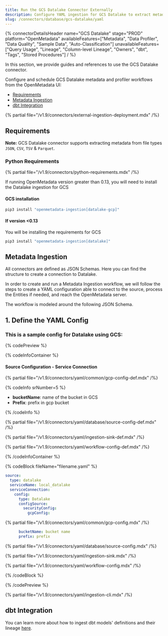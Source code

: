 ```yaml
---
title: Run the GCS Datalake Connector Externally
description: Configure YAML ingestion for GCS Datalake to extract metadata from structured and unstructured file-based storage.
slug: /connectors/database/gcs-datalake/yaml
---
```


{% connectorDetailsHeader
name="GCS Datalake"
stage="PROD"
platform="OpenMetadata"
availableFeatures=["Metadata", "Data Profiler", "Data Quality", "Sample Data", "Auto-Classification"]
unavailableFeatures=["Query Usage", "Lineage", "Column-level Lineage", "Owners", "dbt", "Tags", "Stored Procedures"]
/ %}

In this section, we provide guides and references to use the GCS Datalake connector.

Configure and schedule GCS Datalake metadata and profiler workflows from the OpenMetadata UI:
- [Requirements](#requirements)
- [Metadata Ingestion](#metadata-ingestion)
- [dbt Integration](#dbt-integration)

{% partial file="/v1.9/connectors/external-ingestion-deployment.mdx" /%}

## Requirements

**Note:** GCS Datalake connector supports extracting metadata from file types `JSON`, `CSV`, `TSV` & `Parquet`.


### Python Requirements

{% partial file="/v1.9/connectors/python-requirements.mdx" /%}

If running OpenMetadata version greater than 0.13, you will need to install the Datalake ingestion for GCS

#### GCS installation

```bash
pip3 install "openmetadata-ingestion[datalake-gcp]"
```

#### If version <0.13

You will be installing the requirements for GCS

```bash
pip3 install "openmetadata-ingestion[datalake]"
```

## Metadata Ingestion
All connectors are defined as JSON Schemas. Here you can find the structure to create a connection to Datalake.

In order to create and run a Metadata Ingestion workflow, we will follow the steps to create a YAML configuration able to connect to the source, process the Entities if needed, and reach the OpenMetadata server.

The workflow is modeled around the following JSON Schema.

## 1. Define the YAML Config

### This is a sample config for Datalake using GCS:

{% codePreview %}

{% codeInfoContainer %}

#### Source Configuration - Service Connection

{% partial file="/v1.9/connectors/yaml/common/gcp-config-def.mdx" /%}

{% codeInfo srNumber=5 %}

* **bucketName**: name of the bucket in GCS
* **Prefix**: prefix in gcp bucket

{% /codeInfo %}


{% partial file="/v1.9/connectors/yaml/database/source-config-def.mdx" /%}

{% partial file="/v1.9/connectors/yaml/ingestion-sink-def.mdx" /%}

{% partial file="/v1.9/connectors/yaml/workflow-config-def.mdx" /%}

{% /codeInfoContainer %}

{% codeBlock fileName="filename.yaml" %}

```yaml {% isCodeBlock=true %}
source:
  type: datalake
  serviceName: local_datalake
  serviceConnection:
    config:
      type: Datalake
      configSource:
        securityConfig:
          gcpConfig:
```
{% partial file="/v1.9/connectors/yaml/common/gcp-config.mdx" /%}

```yaml {% srNumber=5 %}
      bucketName: bucket name
      prefix: prefix
```

{% partial file="/v1.9/connectors/yaml/database/source-config.mdx" /%}

{% partial file="/v1.9/connectors/yaml/ingestion-sink.mdx" /%}

{% partial file="/v1.9/connectors/yaml/workflow-config.mdx" /%}

{% /codeBlock %}

{% /codePreview %}

{% partial file="/v1.9/connectors/yaml/ingestion-cli.mdx" /%}

## dbt Integration

You can learn more about how to ingest dbt models' definitions and their lineage [here](/connectors/ingestion/workflows/dbt).
